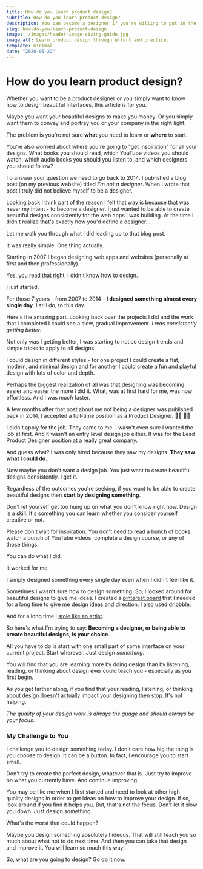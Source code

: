 ```yaml
---
title: How do you learn product design?
subtitle: How do you learn product design?
description: You can become a designer if you're willing to put in the work of designing.
slug: how-do-you-learn-product-design
image: ./images/header-image-sizing-guide.jpg
image_alt: Learn product design through effort and practice.
template: minimal
date: "2020-05-22"
---
```



# How do you learn product design?

Whether you want to be a product designer or you simply want to know how to design beautiful interfaces, this article is for you.

Maybe you want your beautiful designs to make you money. Or you simply want them to convey and portray you or your company in the right light.

The problem is you're not sure **what** you need to learn or **where** to start.

You're also worried about where you're going to "get inspiration" for all your designs. What books you should read, which YouTube videos you should watch, which audio books you should you listen to, and which designers you should follow?

To answer your question we need to go back to 2014. I published a blog post (on my previous website) titled _I’m not a designer_. When I wrote that post I truly did not believe myself to be a designer.

Looking back I think part of the reason I felt that way is because that was never my intent - to become a designer. I just wanted to be able to create beautiful designs consistently for the web apps I was building. At the time I didn't realize that's exactly how you'd define a designer...

Let me walk you through what I did leading up to that blog post.

It was really simple. One thing actually.

Starting in 2007 I began designing web apps and websites (personally at first and then professionally).

Yes, you read that right. I didn't know how to design.

I just started.

For those 7 years - from 2007 to 2014 - **I designed something almost every single day**. I still do, to this day.

Here's the amazing part. Looking back over the projects I did and the work that I completed I could see a slow, gradual improvement. _I was consistently getting better._

Not only was I getting better, I was starting to notice design trends and simple tricks to apply to all designs.

I could design in different styles - for one project I could create a flat, modern, and minimal design and for another I could create a fun and playful design with lots of color and depth.

Perhaps the biggest realization of all was that designing was becoming easier and easier the more I did it. What, was at first hard for me, was now effortless. And I was _much_ faster.

A few months after that post about me not being a designer was published back in 2014, I accepted a full-time position as a Product Designer. 🤦‍♀️ 🤷‍♀️

I didn't apply for the job. They came to me. I wasn't even sure I wanted the job at first. And it wasn't an entry level design job either. It was for the Lead Product Designer position at a really great company.

And guess what? I was only hired because they saw my designs. **They saw what I could do.**

Now maybe you don't want a design job. You just want to create beautiful designs consistently. I get it.

Regardless of the outcomes you're seeking, if you want to be able to create beautiful designs then **start by designing something**.

Don't let yourself get too hung up on what you don't know right now. Design is a skill. It's something you can learn whether you consider yourself creative or not.

Please don't wait for inspiration. You don't need to read a bunch of books, watch a bunch of YouTube videos, complete a design course, or any of those things.

You can do what I did.

It worked for me.

I simply designed something every single day <Link to="/blog/do-more-than-they-expect">even when I didn't feel like it</Link>.

Sometimes I wasn't sure how to design something. So, I looked around for beautiful designs to give me ideas. I created a [pinterest board](https://www.pinterest.com/lauraleeflores/flat-minimal-design-inspiration/) that I needed for a long time to give me design ideas and direction. I also used [dribbble](https://dribbble.com/).

And for a long time I [stole like an artist](https://www.amazon.com/Steal-Like-Artist-Things-Creative/dp/0761169253).

So here's what I'm trying to say: **Becoming a designer, or being able to create beautiful designs, is your choice**.

All you have to do is start with one small part of some interface on your current project. Start wherever. Just design _something_.

You will find that you are learning more by doing design than by listening, reading, or thinking about design ever could teach you - especially as you first begin.

As you get farther along, if you find that your reading, listening, or thinking about design doesn't actually impact your designing then stop. It's not helping.

_The quality of your design work is always the guage and should always be your focus._

### My Challenge to You

I challenge you to design something today. I don't care how big the thing is you choose to design. It can be a button. In fact, I encourage you to start small.

Don't try to create the perfect design, whatever that is. Just try to improve on what you currently have. And continue improving.

You may be like me when I first started and need to look at other high quality designs in order to get ideas on how to improve your design. If so, look around if you find it helps you. But, that's not the focus. Don't let it slow you down. Just design something.

What's the worst that could happen?

Maybe you design something absolutely hideous. That will still teach you so much about what not to do next time. And then you can take that design and improve it. You will learn so much this way!

So, what are you going to design? Go do it now.
